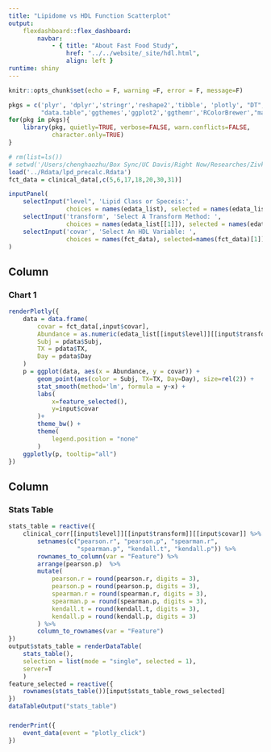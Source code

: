 ```yaml
---
title: "Lipidome vs HDL Function Scatterplot"
output: 
    flexdashboard::flex_dashboard:
        navbar:
            - { title: "About Fast Food Study", 
                href: "../../website/_site/hdl.html", 
                align: left }
runtime: shiny 
---
```


```r
knitr::opts_chunk$set(echo = F, warning =F, error = F, message=F)
```

```r
pkgs = c('plyr', 'dplyr','stringr','reshape2','tibble', 'plotly', "DT", 
         "data.table",'ggthemes','ggplot2','ggthemr','RColorBrewer',"matrixStats")
for(pkg in pkgs){
    library(pkg, quietly=TRUE, verbose=FALSE, warn.conflicts=FALSE, 
            character.only=TRUE)
}
```

```r
# rm(list=ls())
# setwd('/Users/chenghaozhu/Box Sync/UC Davis/Right Now/Researches/Zivkovic Lab/Fast Food Study/Data/between_assays_analysis/hdl_structure_and_function')
load('../Rdata/lpd_precalc.Rdata')
fct_data = clinical_data[,c(5,6,17,18,20,30,31)]
```

```r
inputPanel(
    selectInput("level", 'Lipid Class or Speceis:',
                choices = names(edata_list), selected = names(edata_list)[1]),
    selectInput('transform', 'Select A Transform Method: ',
                choices = names(edata_list[[1]]), selected = names(edata_list[[1]])[1]),
    selectInput('covar', 'Select An HDL Variable: ',
                choices = names(fct_data), selected=names(fct_data)[1])
)

```

Column
-------------------------------------
    
### Chart 1

```r
renderPlotly({
    data = data.frame(
        covar = fct_data[,input$covar],
        Abundance = as.numeric(edata_list[[input$level]][[input$transform]][feature_selected(),]),
        Subj = pdata$Subj,
        TX = pdata$TX,
        Day = pdata$Day
    )
    p = ggplot(data, aes(x = Abundance, y = covar)) +
        geom_point(aes(color = Subj, TX=TX, Day=Day), size=rel(2)) +
        stat_smooth(method='lm', formula = y~x) +
        labs(
            x=feature_selected(),
            y=input$covar
        )+
        theme_bw() +
        theme(
            legend.position = "none"
        )
    ggplotly(p, tooltip="all")
})
```

Column
-------------------------------------

### Stats Table

```r
stats_table = reactive({
    clinical_corr[[input$level]][[input$transform]][[input$covar]] %>%
        setnames(c("pearson.r", "pearson.p", "spearman.r", 
                   "spearman.p", "kendall.t", "kendall.p")) %>% 
        rownames_to_column(var = "Feature") %>%
        arrange(pearson.p)  %>%
        mutate(
            pearson.r = round(pearson.r, digits = 3),
            pearson.p = round(pearson.p, digits = 3),
            spearman.r = round(spearman.r, digits = 3),
            spearman.p = round(spearman.p, digits = 3),
            kendall.t = round(kendall.t, digits = 3),
            kendall.p = round(kendall.p, digits = 3)
        ) %>%
        column_to_rownames(var = "Feature")
})
output$stats_table = renderDataTable(
    stats_table(), 
    selection = list(mode = "single", selected = 1),
    server=T
    )
feature_selected = reactive({
    rownames(stats_table())[input$stats_table_rows_selected]
})
dataTableOutput("stats_table")
```

###

```r
renderPrint({
    event_data(event = "plotly_click")
})

```
